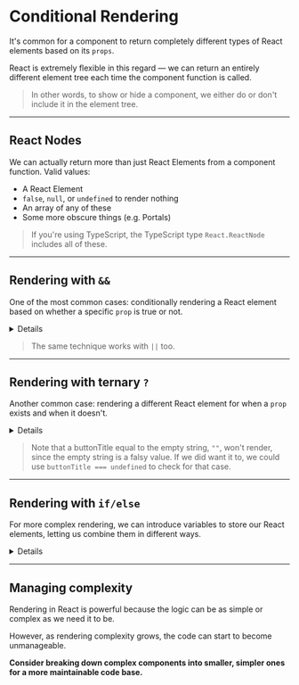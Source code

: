 
# Conditional Rendering

It's common for a component to return completely different types of React elements based on its `props`.

React is extremely flexible in this regard — we can return an entirely different element tree each time the component function is called.

> In other words, to show or hide a component, we either do or don't include it in the element tree.

---

## React Nodes

We can actually return more than just React Elements from a component function. Valid values:

- A React Element
- `false`, `null`, or `undefined` to render nothing
- An array of any of these
- Some more obscure things (e.g. Portals)

> If you're using TypeScript, the TypeScript type `React.ReactNode` includes all of these.

---

## Rendering with `&&`

One of the most common cases: conditionally rendering a React element based on whether a specific `prop` is true or not. <Details>In this example, we'll render a Card component that takes a `title` prop and optionally a `showButton` prop. We only want to render a `Button` for the subtitle if it exists.</Details>

> The same technique works with `||` too.

<Example code={shortCircuitAnd} />

---

## Rendering with ternary `?`

Another common case: rendering a different React element for when a `prop` exists and when it doesn't. <Details>We can accomplish this with the ternary operator.</Details>

> Note that a buttonTitle equal to the empty string, `""`, won't render, since the empty string is a falsy value. If we did want it to, we could use `buttonTitle === undefined` to check for that case.

<Example code={ternaryEvaluation} />

---

## Rendering with `if/else`

For more complex rendering, we can introduce variables to store our React elements, letting us combine them in different ways.<Details> Let's take a look at an example where the rendering is substantially different based on whether or not the `loading` and `error` props exist.</Details>

<Example code={complexRendering} />

---

## Managing complexity

Rendering in React is powerful because the logic can be as simple or complex as we need it to be.

However, as rendering complexity grows, the code can start to become unmanageable.

**Consider breaking down complex components into smaller, simpler ones for a more maintainable code base.**
